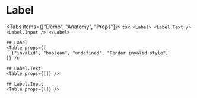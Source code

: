 

# Label

<Tabs items={["Demo", "Anatomy", "Props"]}>
  <Tab>
    <CodeDemo Demo={LabelDemo} />
  </Tab>
  <Tab>
    ```tsx
    <Label>
      <Label.Text />
      <Label.Input />
    </Label>
    ```
  </Tab>
  <Tab>
  
    ## Label
    <Table props={[
      ["invalid", "boolean", "undefined", "Render invalid style"]
    ]} />

    ## Label.Text
    <Table props={[]} />

    ## Label.Input
    <Table props={[]} />

  </Tab>
</Tabs>
